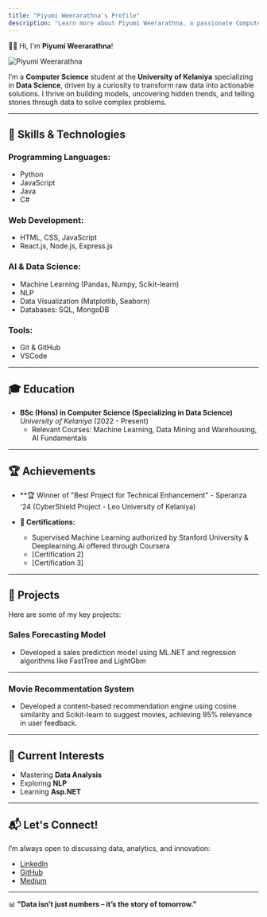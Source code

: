 ```yaml
---
title: "Piyumi Weerarathna's Profile"
description: "Learn more about Piyumi Weerarathna, a passionate Computer Science student specializing in Data Science at the University of Kelaniya."
---
```



👋😊 Hi, I'm **Piyumi Weerarathna**!  

<div style={{ display: "flex", justifyContent: "center", marginBottom: "2rem", marginTop: "1rem" }}>
  <Image 
    src={avatar} 
    alt="Piyumi Weerarathna" 
    width={200} 
    height={200} 
    style={{ 
      borderRadius: "30%", 
      border: "4px solid", 
      boxShadow: "0 4px 8px rgba(0, 0, 0, 0.2)", 
    }} 
  />
</div>

I’m a **Computer Science** student at the **University of Kelaniya** specializing in **Data Science**, driven by a curiosity to transform raw data into actionable solutions. I thrive on building models, uncovering hidden trends, and telling stories through data to solve complex problems.  

---

## 🔧 Skills & Technologies  

### **Programming Languages:**  
- Python  
- JavaScript  
- Java  
- C# 

### **Web Development:**  
- HTML, CSS, JavaScript  
- React.js, Node.js, Express.js  


### **AI & Data Science:**  
- Machine Learning (Pandas, Numpy, Scikit-learn)  
- NLP
- Data Visualization (Matplotlib, Seaborn)  
- Databases: SQL, MongoDB  

### **Tools:**  
- Git & GitHub  
- VSCode

---

## 🎓 Education  

- **BSc (Hons) in Computer Science (Specializing in Data Science)**  
  *University of Kelaniya* (2022 - Present)  
  - Relevant Courses: Machine Learning, Data Mining and Warehousing, AI Fundamentals  

---

## 🏆 Achievements  

- **🏆 Winner of "Best Project for Technical Enhancement" - Speranza '24 (CyberShield Project - Leo University of Kelaniya)
  

- **📜 Certifications:**  
  - Supervised Machine Learning authorized by Stanford University & Deeplearning.Ai offered through Coursera  
  - [Certification 2]  
  - [Certification 3]  

---

## 🚀 Projects  

Here are some of my key projects:  

### **Sales Forecasting Model**  
- Developed a sales prediction model using ML.NET and regression algorithms like FastTree and LightGbm
---

### **Movie Recommentation System**  
- Developed a content-based recommendation engine using cosine similarity and Scikit-learn to suggest movies, 
achieving 95% relevance in user feedback.
---

## 🌱 Current Interests  

- Mastering **Data Analysis**   
- Exploring **NLP** 
- Learning **Asp.NET** 
  

---

## 📬 Let's Connect!  

I’m always open to discussing data, analytics, and innovation:  

- [LinkedIn](https://www.linkedin.com/in/piyumi-weerarathna-36ba26214/)
- [GitHub](https://github.com/piyuminadee)  
- [Medium](https://medium.com/@piyuminadeesha.22)

---

📊 **"Data isn’t just numbers – it’s the story of tomorrow."** 